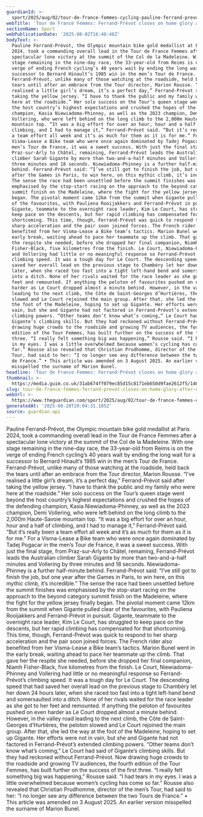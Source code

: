 ```yaml
---
guardianId: >-
  sport/2025/aug/02/tour-de-france-femmes-cycling-pauline-ferrand-prevot-stage-eight-report
webTitle: 'Tour de France Femmes: Ferrand-Prévot closes on home glory after dazzling win'
sectionName: Sport
webPublicationDate: '2025-08-02T16:48:48Z'
bodyText: >-
  Pauline Ferrand-Prévot, the Olympic mountain bike gold medallist at Paris
  2024, took a commanding overall lead in the Tour de France Femmes after a
  spectacular lone victory at the summit of the Col de la Madeleine. With one
  stage remaining in the nine-day race, the 33-year-old from Reims is on the
  verge of ending French cycling’s 40 years wait by ending the long wait for a
  successor to Bernard Hinault’s 1985 win in the men’s Tour de France.
  Ferrand-Prévot, unlike many of those watching at the roadside, held back the
  tears until after an embrace from the Tour director, Marion Rousse. “I’ve
  realised a little girl’s dream, it’s a perfect day,” Ferrand-Prévot said after
  taking the yellow jersey. “I have to thank the public and my family who were
  here at the roadside.” Her solo success on the Tour’s queen stage went beyond
  the host country’s highest expectations and crushed the hopes of the defending
  champion, Kasia Niewiadoma-Phinney, as well as the 2023 champion, Demi
  Vollering, who were left behind on the long climb to the 2,000m Haute-Savoie
  mountain top. “It was a big effort for over an hour, hour and a half of
  climbing, and I had to manage it,” Ferrand-Prévot said. “But it’s really been
  a team effort all week and it’s as much for them as it is for me.” For a
  Visma-Lease a Bike team who were once again dominated by Tadej Pogacar in the
  men’s Tour de France, it was a sweet success. With just the final stage, from
  Praz-sur-Arly to Châtel, remaining, Ferrand-Prévot leads the Australian
  climber Sarah Gigante by more than two-and-a-half minutes and Vollering by
  three minutes and 18 seconds. Niewiadoma-Phinney is a further half-minute
  behind. Ferrand-Prévot said: “I’ve still got to finish the job, but one year
  after the Games in Paris, to win here, on this mythic climb, it’s incredible.”
  The sense the race had been unsettled before the summit finishes was
  emphasised by the stop-start racing on the approach to the beyond category
  summit finish on the Madeleine, where the fight for the yellow jersey finally
  began. The pivotal moment came 12km from the summit when Gigante pulled clear
  of the favourites, with Pauliena Rooijakkers and Ferrand-Prévot in pursuit.
  Gigante, teammate to the overnight race leader, Kim Le Court, has struggled to
  keep pace on the descents, but her rapid climbing has compensated for that
  shortcoming. This time, though, Ferrand-Prévot was quick to respond to her
  sharp acceleration and the pair soon joined forces. The French rider also
  benefited from her Visma-Lease a Bike team’s tactics. Marion Bunel went in the
  early break, waiting ahead to pace her teammate up the climb. That gave her
  the respite she needed, before she dropped her final companion, Niamh
  Fisher-Black, five kilometres from the finish. Le Court, Niewiadoma-Phinney
  and Vollering had little or no meaningful response so Ferrand-Prévot’s
  climbing speed. It was a tough day for Le Court. The descending speed that had
  saved her overall lead on the previous stage to Chambéry let her down 24 hours
  later, when she raced too fast into a tight left-hand bend and somersaulted
  into a ditch. None of her rivals waited for the race leader as she got to her
  feet and remounted. If anything the peloton of favourites pushed on even
  harder as Le Court dropped almost a minute behind. However, in the valley road
  leading to the next climb, the Côte de Saint-Georges d’Hurtières, the peloton
  slowed and Le Court rejoined the main group. After that, she led the way at
  the foot of the Madeleine, hoping to set up Gigante. Her efforts were not in
  vain, but she and Gigante had not factored in Ferrand-Prévot’s extended
  climbing powers. “Other teams don’t know what’s coming,” Le Court had said of
  Gigante’s climbing skills. But they had reckoned without Ferrand-Prévot. Now
  drawing huge crowds to the roadside and growing TV audiences, the fourth
  edition of the Tour Femmes, has built further on the success of the first
  three. “I really felt something big was happening,” Rousse said. “I had tears
  in my eyes. I was a little overwhelmed because women’s cycling has come so
  far.” Rousse also revealed that Christian Prudhomme, director of the men’s
  Tour, had said to her: “I no longer see any difference between the two Tours
  de France.” • This article was amended on 3 August 2025. An earlier version
  misspelled the surname of Marion Bunel.
headline: 'Tour de France Femmes: Ferrand-Prévot closes on home glory after dazzling win'
thumbnail: >-
  https://media.guim.co.uk/31ab674ff079ec85d15c8171eb650d9fae2612f5/1469_165_2371_1896/500.jpg
slug: tour-de-france-femmes-ferrand-prevot-closes-on-home-glory-after-dazzling-win
webUrl: >-
  https://www.theguardian.com/sport/2025/aug/02/tour-de-france-femmes-cycling-pauline-ferrand-prevot-stage-eight-report
generatedAt: '2025-08-28T20:04:31.105Z'
source: guardian-api
---
```

Pauline Ferrand-Prévot, the Olympic mountain bike gold medallist at Paris 2024, took a commanding overall lead in the Tour de France Femmes after a spectacular lone victory at the summit of the Col de la Madeleine. With one stage remaining in the nine-day race, the 33-year-old from Reims is on the verge of ending French cycling’s 40 years wait by ending the long wait for a successor to Bernard Hinault’s 1985 win in the men’s Tour de France. Ferrand-Prévot, unlike many of those watching at the roadside, held back the tears until after an embrace from the Tour director, Marion Rousse. “I’ve realised a little girl’s dream, it’s a perfect day,” Ferrand-Prévot said after taking the yellow jersey. “I have to thank the public and my family who were here at the roadside.” Her solo success on the Tour’s queen stage went beyond the host country’s highest expectations and crushed the hopes of the defending champion, Kasia Niewiadoma-Phinney, as well as the 2023 champion, Demi Vollering, who were left behind on the long climb to the 2,000m Haute-Savoie mountain top. “It was a big effort for over an hour, hour and a half of climbing, and I had to manage it,” Ferrand-Prévot said. “But it’s really been a team effort all week and it’s as much for them as it is for me.” For a Visma-Lease a Bike team who were once again dominated by Tadej Pogacar in the men’s Tour de France, it was a sweet success. With just the final stage, from Praz-sur-Arly to Châtel, remaining, Ferrand-Prévot leads the Australian climber Sarah Gigante by more than two-and-a-half minutes and Vollering by three minutes and 18 seconds. Niewiadoma-Phinney is a further half-minute behind. Ferrand-Prévot said: “I’ve still got to finish the job, but one year after the Games in Paris, to win here, on this mythic climb, it’s incredible.” The sense the race had been unsettled before the summit finishes was emphasised by the stop-start racing on the approach to the beyond category summit finish on the Madeleine, where the fight for the yellow jersey finally began. The pivotal moment came 12km from the summit when Gigante pulled clear of the favourites, with Pauliena Rooijakkers and Ferrand-Prévot in pursuit. Gigante, teammate to the overnight race leader, Kim Le Court, has struggled to keep pace on the descents, but her rapid climbing has compensated for that shortcoming. This time, though, Ferrand-Prévot was quick to respond to her sharp acceleration and the pair soon joined forces. The French rider also benefited from her Visma-Lease a Bike team’s tactics. Marion Bunel went in the early break, waiting ahead to pace her teammate up the climb. That gave her the respite she needed, before she dropped her final companion, Niamh Fisher-Black, five kilometres from the finish. Le Court, Niewiadoma-Phinney and Vollering had little or no meaningful response so Ferrand-Prévot’s climbing speed. It was a tough day for Le Court. The descending speed that had saved her overall lead on the previous stage to Chambéry let her down 24 hours later, when she raced too fast into a tight left-hand bend and somersaulted into a ditch. None of her rivals waited for the race leader as she got to her feet and remounted. If anything the peloton of favourites pushed on even harder as Le Court dropped almost a minute behind. However, in the valley road leading to the next climb, the Côte de Saint-Georges d’Hurtières, the peloton slowed and Le Court rejoined the main group. After that, she led the way at the foot of the Madeleine, hoping to set up Gigante. Her efforts were not in vain, but she and Gigante had not factored in Ferrand-Prévot’s extended climbing powers. “Other teams don’t know what’s coming,” Le Court had said of Gigante’s climbing skills. But they had reckoned without Ferrand-Prévot. Now drawing huge crowds to the roadside and growing TV audiences, the fourth edition of the Tour Femmes, has built further on the success of the first three. “I really felt something big was happening,” Rousse said. “I had tears in my eyes. I was a little overwhelmed because women’s cycling has come so far.” Rousse also revealed that Christian Prudhomme, director of the men’s Tour, had said to her: “I no longer see any difference between the two Tours de France.” • This article was amended on 3 August 2025. An earlier version misspelled the surname of Marion Bunel.
